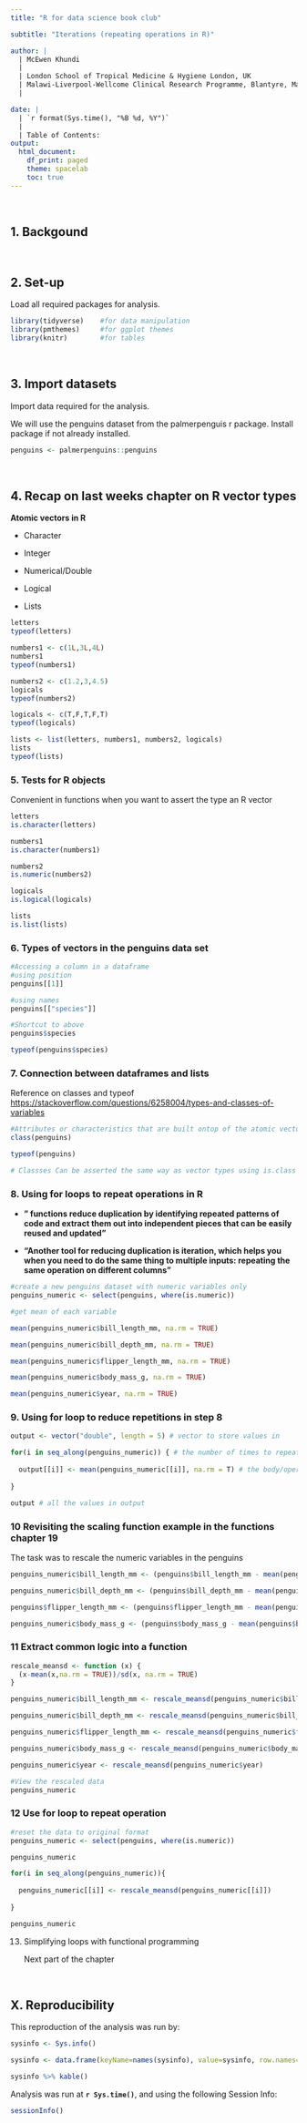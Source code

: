 ```yaml
---
title: "R for data science book club"

subtitle: "Iterations (repeating operations in R)"

author: |
  | McEwen Khundi
  |
  | London School of Tropical Medicine & Hygiene London, UK
  | Malawi-Liverpool-Wellcome Clinical Research Programme, Blantyre, Malawi
  |

date: | 
  | `r format(Sys.time(), "%B %d, %Y")`
  |
  | Table of Contents:
output: 
  html_document:
    df_print: paged
    theme: spacelab
    toc: true
---
```


<br>

## 1. Backgound

<br>

## 2. Set-up

Load all required packages for analysis.

```r
library(tidyverse)    #for data manipulation
library(pmthemes)     #for ggplot themes
library(knitr)        #for tables

```

<br>

## 3. Import datasets

Import data required for the analysis.

We will use the penguins dataset from the palmerpenguis r package. Install package if not already installed.

```r
penguins <- palmerpenguins::penguins


```

<br>

## 4. Recap on last weeks chapter on R vector types

**Atomic vectors in R**

-   Character

-   Integer

-   Numerical/Double

-   Logical

-   Lists

```r
letters
typeof(letters)

numbers1 <- c(1L,3L,4L) 
numbers1
typeof(numbers1)

numbers2 <- c(1.2,3,4.5) 
logicals
typeof(numbers2)

logicals <- c(T,F,T,F,T)
typeof(logicals)

lists <- list(letters, numbers1, numbers2, logicals)
lists
typeof(lists)
```

### 5. Tests for R objects

Convenient in functions when you want to assert the type an R vector

```r

letters
is.character(letters)

numbers1 
is.character(numbers1)

numbers2 
is.numeric(numbers2)

logicals 
is.logical(logicals)

lists
is.list(lists)
```

### 6. Types of vectors in the penguins data set  

```r

#Accessing a column in a dataframe
#using position
penguins[[1]]

#using names
penguins[["species"]]

#Shortcut to above
penguins$species

typeof(penguins$species)
```

### 7. Connection between dataframes and lists

Reference on classes and typeof <https://stackoverflow.com/questions/6258004/types-and-classes-of-variables>

```r

#Attributes or characteristics that are built ontop of the atomic vectors are called classes
class(penguins)

typeof(penguins)

# Classses Can be asserted the same way as vector types using is.class functions

```

### 8. Using for loops to repeat operations in R

-   **" functions reduce duplication by identifying repeated patterns of code and extract them out into independent pieces that can be easily reused and updated"**

-   **"Another tool for reducing duplication is iteration, which helps you when you need to do the same thing to multiple inputs: repeating the same operation on different columns"**

```r
#create a new penguins dataset with numeric variables only
penguins_numeric <- select(penguins, where(is.numeric))

#get mean of each variable

mean(penguins_numeric$bill_length_mm, na.rm = TRUE)

mean(penguins_numeric$bill_depth_mm, na.rm = TRUE)

mean(penguins_numeric$flipper_length_mm, na.rm = TRUE)

mean(penguins_numeric$body_mass_g, na.rm = TRUE)

mean(penguins_numeric$year, na.rm = TRUE)

```

### 9.  Using for loop to reduce repetitions in step 8

```r

output <- vector("double", length = 5) # vector to store values in

for(i in seq_along(penguins_numeric)) { # the number of times to repeat operation
  
  output[[i]] <- mean(penguins_numeric[[i]], na.rm = T) # the body/operation
  
}

output # all the values in output
```

### 10 Revisiting the scaling function example in the functions chapter 19

The task was to rescale the numeric variables in the penguins

```r
penguins_numeric$bill_length_mm <- (penguins$bill_length_mm - mean(penguins$bill_length_mm, na.rm = TRUE))/sd(penguins$bill_length_mm, na.rm = TRUE)

penguins_numeric$bill_depth_mm <- (penguins$bill_depth_mm - mean(penguins$bill_depth_mm, na.rm = TRUE))/sd(penguins$bill_depth_mm, na.rm = TRUE)

penguins$flipper_length_mm <- (penguins$flipper_length_mm - mean(penguins$flipper_length_mm, na.rm = TRUE))/sd(penguins$flipper_length_mm, na.rm = TRUE)

penguins_numeric$body_mass_g <- (penguins$body_mass_g - mean(penguins$body_mass_g, na.rm = TRUE))/sd(penguins$body_mass_g, na.rm = TRUE)

```

### 11 Extract common logic into a function

```r
rescale_meansd <- function (x) {
  (x-mean(x,na.rm = TRUE))/sd(x, na.rm = TRUE)
}

penguins_numeric$bill_length_mm <- rescale_meansd(penguins_numeric$bill_length_mm)

penguins_numeric$bill_depth_mm <- rescale_meansd(penguins_numeric$bill_depth_mm)

penguins_numeric$flipper_length_mm <- rescale_meansd(penguins_numeric$flipper_length_mm )

penguins_numeric$body_mass_g <- rescale_meansd(penguins_numeric$body_mass_g)

penguins_numeric$year <- rescale_meansd(penguins_numeric$year)

#View the rescaled data
penguins_numeric

```

### 12 Use for loop to repeat operation

```r
#reset the data to original format
penguins_numeric <- select(penguins, where(is.numeric))

penguins_numeric

for(i in seq_along(penguins_numeric)){
  
  penguins_numeric[[i]] <- rescale_meansd(penguins_numeric[[i]])
  
}

penguins_numeric
```

13. Simplifying loops with functional programming

    Next part of the chapter

<br>

## X. Reproducibility

This reproduction of the analysis was run by:

```r

sysinfo <- Sys.info()

sysinfo <- data.frame(keyName=names(sysinfo), value=sysinfo, row.names=NULL)

sysinfo %>% kable()
```

Analysis was run at **`r Sys.time()`**, and using the following Session Info:

```r
sessionInfo()
```
